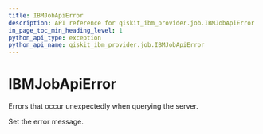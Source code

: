 ```yaml
---
title: IBMJobApiError
description: API reference for qiskit_ibm_provider.job.IBMJobApiError
in_page_toc_min_heading_level: 1
python_api_type: exception
python_api_name: qiskit_ibm_provider.job.IBMJobApiError
---
```


# IBMJobApiError

<Class id="qiskit_ibm_provider.job.IBMJobApiError" isDedicatedPage={true} github="https://github.com/qiskit/qiskit-ibm-provider/tree/stable/0.9/qiskit_ibm_provider/job/exceptions.py" signature="IBMJobApiError(*message)" modifiers="exception">
  Errors that occur unexpectedly when querying the server.

  Set the error message.
</Class>

